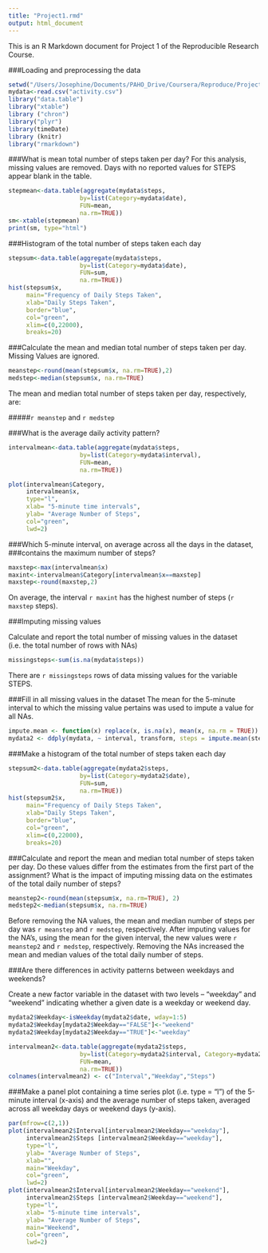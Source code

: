 ```yaml
---
title: "Project1.rmd"
output: html_document
---
```


This is an R Markdown document for Project 1 of the Reproducible Research Course. 

###Loading and preprocessing the data
```r
setwd("/Users/Josephine/Documents/PAHO_Drive/Coursera/Reproduce/Project1")
mydata<-read.csv("activity.csv")
library("data.table")
library("xtable")
library ("chron")
library("plyr")
library(timeDate)
library (knitr)
library("rmarkdown")

```

###What is mean total number of steps taken per day? 
For this analysis, missing values are removed. Days with no reported values
for STEPS appear blank in the table. 

```r
stepmean<-data.table(aggregate(mydata$steps, 
                    by=list(Category=mydata$date), 
                    FUN=mean, 
                    na.rm=TRUE))
sm<-xtable(stepmean)
print(sm, type="html")

```

###Histogram of the total number of steps taken each day

```r
stepsum<-data.table(aggregate(mydata$steps, 
                    by=list(Category=mydata$date), 
                    FUN=sum, 
                    na.rm=TRUE))
hist(stepsum$x, 
     main="Frequency of Daily Steps Taken", 
     xlab="Daily Steps Taken", 
     border="blue", 
     col="green",
     xlim=c(0,22000), 
     breaks=20)
```

###Calculate the mean and median total number of steps taken per day. 
        Missing Values are ignored.
        
```r
meanstep<-round(mean(stepsum$x, na.rm=TRUE),2)
medstep<-median(stepsum$x, na.rm=TRUE)
```

The mean and median total number of steps taken per day, respectively, are:

#####`r meanstep` and `r medstep`


###What is the average daily activity pattern?

```r
intervalmean<-data.table(aggregate(mydata$steps, 
                    by=list(Category=mydata$interval), 
                    FUN=mean, 
                    na.rm=TRUE))

plot(intervalmean$Category,
     intervalmean$x, 
     type="l", 
     xlab= "5-minute time intervals", 
     ylab= "Average Number of Steps", 
     col="green", 
     lwd=2)

```


###Which 5-minute interval, on average across all the days in the dataset, 
###contains the maximum number of steps?

```r
maxstep<-max(intervalmean$x)
maxint<-intervalmean$Category[intervalmean$x==maxstep]
maxstep<-round(maxstep,2)
```
On average, the interval `r maxint` has the highest number of steps (`r maxstep` steps).

###Imputing missing values

Calculate and report the total number of missing values in the dataset (i.e. the total number of rows with NAs)


```r
missingsteps<-sum(is.na(mydata$steps))
```

There are `r missingsteps` rows of data missing values for the variable STEPS. 

###Fill in all missing values in the dataset 
The mean for the 5-minute interval to which the missing value pertains was used
to impute a value for all NAs.

```r


impute.mean <- function(x) replace(x, is.na(x), mean(x, na.rm = TRUE))
mydata2 <- ddply(mydata, ~ interval, transform, steps = impute.mean(steps))

```

###Make a histogram of the total number of steps taken each day

```r
stepsum2<-data.table(aggregate(mydata2$steps, 
                    by=list(Category=mydata2$date), 
                    FUN=sum, 
                    na.rm=TRUE))
hist(stepsum2$x, 
     main="Frequency of Daily Steps Taken", 
     xlab="Daily Steps Taken", 
     border="blue", 
     col="green",
     xlim=c(0,22000), 
     breaks=20)
```

###Calculate and report the mean and median total number of steps taken per day. 
Do these values differ from the estimates from the first part of the assignment? 
What is the impact of imputing missing data on the estimates of the total 
daily number of steps?

```r
meanstep2<-round(mean(stepsum$x, na.rm=TRUE), 2)
medstep2<-median(stepsum$x, na.rm=TRUE)
```

Before removing the NA values, the mean and median number of steps per day was
`r meanstep` and `r medstep`, respectively. After imputing values for the NA's,
using the mean for the given interval, the new values were `r meanstep2` 
and `r medstep`, respectively. Removing the NAs increased the mean and median 
values of the total daily number of steps.

###Are there differences in activity patterns between weekdays and weekends?

Create a new factor variable in the dataset with two levels -- "weekday" and "weekend" indicating whether a given date is a weekday or weekend day.

```r
mydata2$Weekday<-isWeekday(mydata2$date, wday=1:5)
mydata2$Weekday[mydata2$Weekday=="FALSE"]<-"weekend"
mydata2$Weekday[mydata2$Weekday=="TRUE"]<-"weekday"

intervalmean2<-data.table(aggregate(mydata2$steps, 
                    by=list(Category=mydata2$interval, Category=mydata2$Weekday), 
                    FUN=mean, 
                    na.rm=TRUE))
colnames(intervalmean2) <- c("Interval","Weekday","Steps")


```

###Make a panel plot containing a time series plot (i.e. type = "l") of the 5-minute interval (x-axis) and the average number of steps taken, averaged across all weekday days or weekend days (y-axis). 

```r
par(mfrow=c(2,1)) 
plot(intervalmean2$Interval[intervalmean2$Weekday=="weekday"],
     intervalmean2$Steps [intervalmean2$Weekday=="weekday"],
     type="l", 
     ylab= "Average Number of Steps", 
     xlab="",
     main="Weekday",
     col="green", 
     lwd=2)
plot(intervalmean2$Interval[intervalmean2$Weekday=="weekend"],
     intervalmean2$Steps [intervalmean2$Weekday=="weekend"],
     type="l", 
     xlab= "5-minute time intervals", 
     ylab= "Average Number of Steps", 
     main="Weekend",
     col="green", 
     lwd=2)

```



